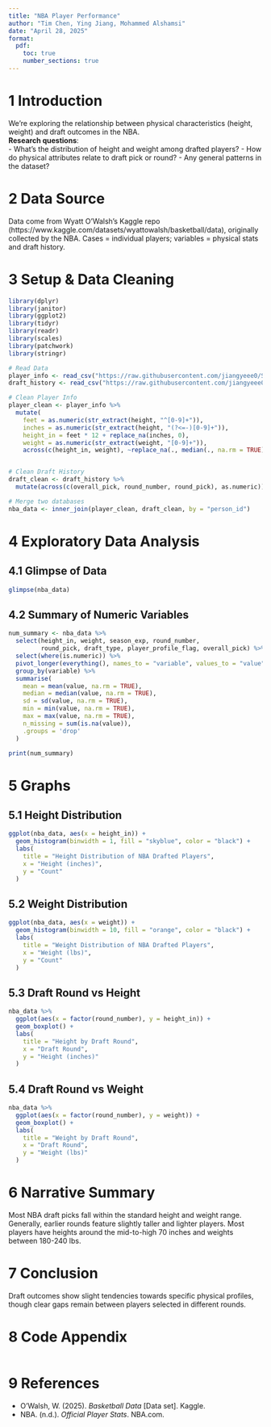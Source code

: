```yaml
---
title: "NBA Player Performance"
author: "Tim Chen, Ying Jiang, Mohammed Alshamsi"
date: "April 28, 2025"
format:
  pdf:
    toc: true
    number_sections: true
---
```


# 1 Introduction

We’re exploring the relationship between physical characteristics (height, weight) and draft outcomes in the NBA.  
**Research questions**:  
- What’s the distribution of height and weight among drafted players?
- How do physical attributes relate to draft pick or round?
- Any general patterns in the dataset?

# 2 Data Source

Data come from Wyatt O’Walsh’s Kaggle repo (https://www.kaggle.com/datasets/wyattowalsh/basketball/data), originally collected by the NBA. Cases = individual players; variables = physical stats and draft history.

# 3 Setup & Data Cleaning

```r
library(dplyr)
library(janitor)
library(ggplot2)
library(tidyr)
library(readr)
library(scales)
library(patchwork)
library(stringr)

# Read Data
player_info <- read_csv("https://raw.githubusercontent.com/jiangyeee0/STAT-184-/main/common_player_info.csv")
draft_history <- read_csv("https://raw.githubusercontent.com/jiangyeee0/STAT-184-/main/draft_history.csv")

# Clean Player Info
player_clean <- player_info %>%
  mutate(
    feet = as.numeric(str_extract(height, "^[0-9]+")),  
    inches = as.numeric(str_extract(height, "(?<=-)[0-9]+")), 
    height_in = feet * 12 + replace_na(inches, 0),  
    weight = as.numeric(str_extract(weight, "[0-9]+")),
    across(c(height_in, weight), ~replace_na(., median(., na.rm = TRUE))))


# Clean Draft History
draft_clean <- draft_history %>%
  mutate(across(c(overall_pick, round_number, round_pick), as.numeric))

# Merge two databases
nba_data <- inner_join(player_clean, draft_clean, by = "person_id")
```

# 4 Exploratory Data Analysis

## 4.1 Glimpse of Data

```r
glimpse(nba_data)
```

## 4.2 Summary of Numeric Variables

```r
num_summary <- nba_data %>%
  select(height_in, weight, season_exp, round_number, 
         round_pick, draft_type, player_profile_flag, overall_pick) %>%
  select(where(is.numeric)) %>%
  pivot_longer(everything(), names_to = "variable", values_to = "value") %>%
  group_by(variable) %>%
  summarise(
    mean = mean(value, na.rm = TRUE),
    median = median(value, na.rm = TRUE),
    sd = sd(value, na.rm = TRUE),
    min = min(value, na.rm = TRUE),
    max = max(value, na.rm = TRUE),
    n_missing = sum(is.na(value)),
    .groups = 'drop'
  )

print(num_summary)
```

# 5 Graphs

## 5.1 Height Distribution

```r
ggplot(nba_data, aes(x = height_in)) +
  geom_histogram(binwidth = 1, fill = "skyblue", color = "black") +
  labs(
    title = "Height Distribution of NBA Drafted Players",
    x = "Height (inches)",
    y = "Count"
  )
```

## 5.2 Weight Distribution

```r
ggplot(nba_data, aes(x = weight)) +
  geom_histogram(binwidth = 10, fill = "orange", color = "black") +
  labs(
    title = "Weight Distribution of NBA Drafted Players",
    x = "Weight (lbs)",
    y = "Count"
  )
```

## 5.3 Draft Round vs Height

```r
nba_data %>%
  ggplot(aes(x = factor(round_number), y = height_in)) +
  geom_boxplot() +
  labs(
    title = "Height by Draft Round",
    x = "Draft Round",
    y = "Height (inches)"
  )
```

## 5.4 Draft Round vs Weight

```r
nba_data %>%
  ggplot(aes(x = factor(round_number), y = weight)) +
  geom_boxplot() +
  labs(
    title = "Weight by Draft Round",
    x = "Draft Round",
    y = "Weight (lbs)"
  )
```

# 6 Narrative Summary

Most NBA draft picks fall within the standard height and weight range. Generally, earlier rounds feature slightly taller and lighter players. Most players have heights around the mid-to-high 70 inches and weights between 180-240 lbs.

# 7 Conclusion

Draft outcomes show slight tendencies towards specific physical profiles, though clear gaps remain between players selected in different rounds.

# 8 Code Appendix

```r
```

# 9 References

- O’Walsh, W. (2025). *Basketball Data* [Data set]. Kaggle.  
- NBA. (n.d.). *Official Player Stats*. NBA.com.